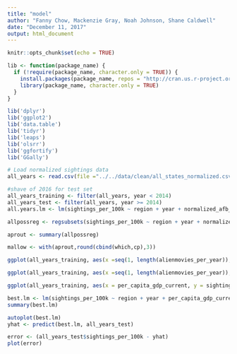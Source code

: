 ```yaml
---
title: "model"
author: "Fanny Chow, Mackenzie Gray, Noah Johnson, Shane Caldwell"
date: "December 11, 2017"
output: html_document
---
```


```r
knitr::opts_chunk$set(echo = TRUE)

lib <- function(package_name) {
  if (!require(package_name, character.only = TRUE)) {
    install.packages(package_name, repos = "http://cran.us.r-project.org")
    library(package_name, character.only = TRUE)
  }
}

lib('dplyr')
lib('ggplot2')
lib('data.table')
lib('tidyr')
lib('leaps')
lib('olsrr')
lib('ggfortify')
lib('GGally')
```

```r

# Load normalized sightings data
all_years <- read.csv(file ="../../data/clean/all_states_normalized.csv")

#shave of 2016 for test set
all_years_training <- filter(all_years, year < 2014)
all_years_test <- filter(all_years, year >= 2014)
all.years.lm <- lm(sightings_per_100k ~ region + year + normalized_afb_count + per_capita_gdp_current + alienmovies_per_year,data = all_years_training)

allpossreg <- regsubsets(sightings_per_100k ~ region + year + normalized_afb_count + per_capita_gdp_current + alienmovies_per_year + internet_avg, data = all_years_training, nbest=6)

aprout <- summary(allpossreg)

mallow <- with(aprout,round(cbind(which,cp),3))

ggplot(all_years_training, aes(x =seq(1, length(alienmovies_per_year)), y = alienmovies_per_year )) + geom_point(shape=20, colour = all_years_training$year) + labs( title = "Percentage of Alien Movies Per Year\n1974 - 2015", x = "Index", y = "Percentage of alien movies per year") + theme(plot.title = element_text(hjust = 0.5))

ggplot(all_years_training, aes(x =seq(1, length(alienmovies_per_year)), y = per_capita_gdp_current )) + geom_point(shape=20, colour = all_years_training$year) + labs( title = "GDP Per Capita Per Year\n1974 - 2015", x = "Index", y = "GDP Per Capita") + theme(plot.title = element_text(hjust = 0.5))

ggplot(all_years_training, aes(x = per_capita_gdp_current, y = sightings_per_100k)) + geom_point(shape=20, colour = all_years_training$year) + labs( title = "GDP Per Year Vs Sightings\n1974 - 2015", x = "GDP Per Capita", y = "UFO Sightings") + theme(plot.title = element_text(hjust = 0.5))

best.lm <- lm(sightings_per_100k ~ region + year + per_capita_gdp_current +  internet_avg, data = all_years_training)
summary(best.lm)

autoplot(best.lm)
yhat <- predict(best.lm, all_years_test)

error <- (all_years_test$sightings_per_100k - yhat)
plot(error)
```